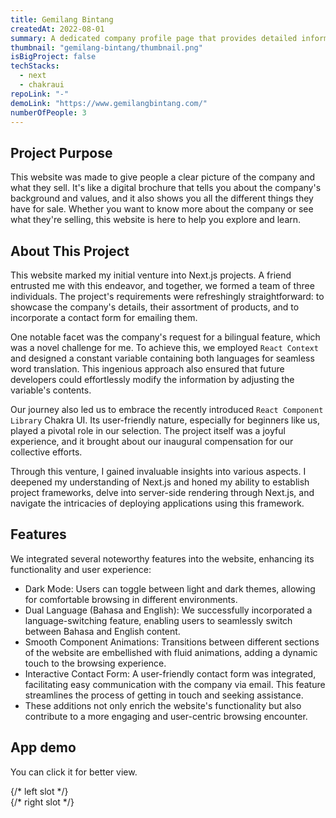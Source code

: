 ```yaml
---
title: Gemilang Bintang
createdAt: 2022-08-01
summary: A dedicated company profile page that provides detailed information about their products and offerings.
thumbnail: "gemilang-bintang/thumbnail.png"
isBigProject: false
techStacks:
  - next
  - chakraui
repoLink: "-"
demoLink: "https://www.gemilangbintang.com/"
numberOfPeople: 3
---
```


## Project Purpose

This website was made to give people a clear picture of the company and what they sell.
It's like a digital brochure that tells you about the company's background and values,
and it also shows you all the different things they have for sale. Whether you want to
know more about the company or see what they're selling, this website is here to help you explore and learn.

## About This Project

This website marked my initial venture into Next.js projects. A friend entrusted me with this endeavor,
and together, we formed a team of three individuals. The project's requirements were refreshingly
straightforward: to showcase the company's details, their assortment of products, and to incorporate a contact
form for emailing them.

One notable facet was the company's request for a bilingual feature, which was a novel challenge for me.
To achieve this, we employed `React Context` and designed a constant variable containing both languages for
seamless word translation. This ingenious approach also ensured that future developers could effortlessly
modify the information by adjusting the variable's contents.

Our journey also led us to embrace the recently introduced `React Component Library` Chakra UI. Its user-friendly
nature, especially for beginners like us, played a pivotal role in our selection. The project itself was a joyful
experience, and it brought about our inaugural compensation for our collective efforts.

Through this venture, I gained invaluable insights into various aspects. I deepened my understanding of Next.js
and honed my ability to establish project frameworks, delve into server-side rendering through Next.js, and navigate
the intricacies of deploying applications using this framework.

## Features

We integrated several noteworthy features into the website, enhancing its functionality and user experience:

- Dark Mode: Users can toggle between light and dark themes, allowing for comfortable browsing in different environments.
- Dual Language (Bahasa and English): We successfully incorporated a language-switching feature, enabling users to seamlessly switch between Bahasa and English content.
- Smooth Component Animations: Transitions between different sections of the website are embellished with fluid animations, adding a dynamic touch to the browsing experience.
- Interactive Contact Form: A user-friendly contact form was integrated, facilitating easy communication with the company via email. This feature streamlines the process of getting in touch and seeking assistance.
- These additions not only enrich the website's functionality but also contribute to a more engaging and user-centric browsing encounter.

## App demo

You can click it for better view.

<ImageGallery>
  {/* left slot  */}
  <div className="flex-col space-y-4">
    <LightBox
      src="gemilang-bintang/home-page.png"
      alt="Home page"
      customSize={true}
      width={1920}
      height={3787}
    />
    <LightBox
      src="gemilang-bintang/contact us-page.png"
      alt="Contact us page"
      customSize={true}
      width={1920}
      height={2448}
    />
  </div>
  {/* right slot  */}
  <div className="flex-col space-y-4">
    <LightBox
      src="gemilang-bintang/about-page.png"
      alt="About page"
      customSize={true}
      width={1920}
      height={4936}
    />
    <LightBox
      src="gemilang-bintang/services-page.png"
      alt="Services page"
      customSize={true}
      width={1920}
      height={1212}
    />
  </div>
</ImageGallery>
